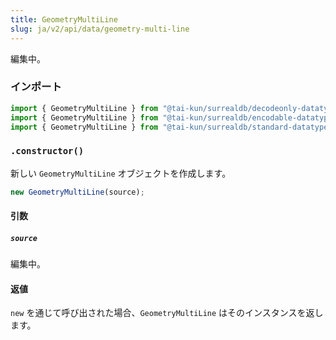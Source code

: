 ```yaml
---
title: GeometryMultiLine
slug: ja/v2/api/data/geometry-multi-line
---
```



編集中。

### インポート

```ts
import { GeometryMultiLine } from "@tai-kun/surrealdb/decodeonly-datatypes";
import { GeometryMultiLine } from "@tai-kun/surrealdb/encodable-datatypes";
import { GeometryMultiLine } from "@tai-kun/surrealdb/standard-datatypes";
```

### `.constructor()`

新しい `GeometryMultiLine` オブジェクトを作成します。

```ts
new GeometryMultiLine(source);
```

#### 引数

##### `source`

編集中。

#### 返値

`new` を通じて呼び出された場合、`GeometryMultiLine` はそのインスタンスを返します。
